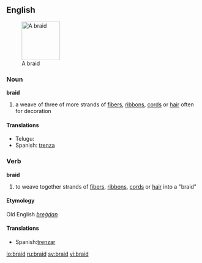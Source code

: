 ==English==
[[Image:Braid final.jpg|thumb|100px|A braid]]
===Noun===
'''braid'''

# a weave of three of more strands of [[fiber]]s, [[ribbon]]s, [[cord]]s or [[hair]] often for decoration

====Translations====
{{top}}
{{mid}}
*Telugu: {{జడ}}
*Spanish: [[trenza]] {{f}}
{{bottom}}

===Verb===
'''braid'''
 
# to weave together strands of [[fiber]]s, [[ribbon]]s, [[cord]]s or [[hair]] into a "braid"

====Etymology====
Old English ''[[breġdan]]''
====Translations====
{{top}}
{{mid}}
*Spanish:[[trenzar]]
{{bottom}}

[[io:braid]]
[[ru:braid]]
[[sv:braid]]
[[vi:braid]]